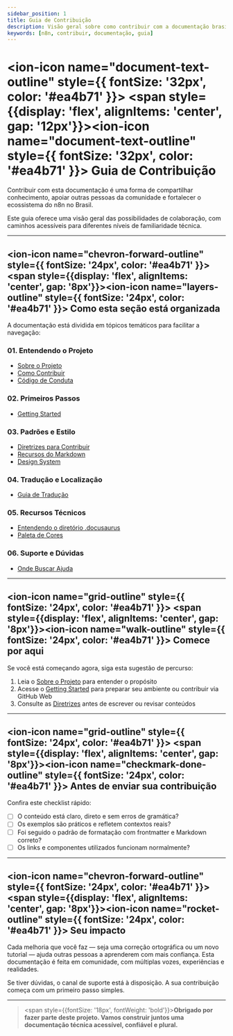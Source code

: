 ---
sidebar_position: 1
title: Guia de Contribuição
description: Visão geral sobre como contribuir com a documentação brasileira do n8n.
keywords: [n8n, contribuir, documentação, guia]
---


# <ion-icon name="document-text-outline" style={{ fontSize: '32px', color: '#ea4b71' }}></ion-icon> <span style={{display: 'flex', alignItems: 'center', gap: '12px'}}><ion-icon name="document-text-outline" style={{ fontSize: '32px', color: '#ea4b71' }}></ion-icon> Guia de Contribuição</span>

Contribuir com esta documentação é uma forma de compartilhar conhecimento, apoiar outras pessoas da comunidade e fortalecer o ecossistema do n8n no Brasil.

Este guia oferece uma visão geral das possibilidades de colaboração, com caminhos acessíveis para diferentes níveis de familiaridade técnica.

---

## <ion-icon name="chevron-forward-outline" style={{ fontSize: '24px', color: '#ea4b71' }}></ion-icon> <span style={{display: 'flex', alignItems: 'center', gap: '8px'}}><ion-icon name="layers-outline" style={{ fontSize: '24px', color: '#ea4b71' }}></ion-icon> Como esta seção está organizada</span>

A documentação está dividida em tópicos temáticos para facilitar a navegação:

### **01. Entendendo o Projeto**
- [Sobre o Projeto](./01-entendendo-o-projeto/sobre-o-projeto.mdx)
- [Como Contribuir](./01-entendendo-o-projeto/como-contribuir.mdx)
- [Código de Conduta](./01-entendendo-o-projeto/codigo-conduta.mdx)

### **02. Primeiros Passos**
- [Getting Started](./02-primeiros-passos/getting-started.mdx)

### **03. Padrões e Estilo**
- [Diretrizes para Contribuir](./03-padroes-e-estilo/guia-de-estilo.mdx)
- [Recursos do Markdown](./03-padroes-e-estilo/markdown-features.mdx)
- [Design System](./03-padroes-e-estilo/design-system.mdx)

### **04. Tradução e Localização**
- [Guia de Tradução](./04-traducao-e-localizacao/guia-traducao.mdx)

### **05. Recursos Técnicos**
- [Entendendo o diretório .docusaurus](./05-recursos-tecnicos/docusaurus-folder.mdx)
- [Paleta de Cores](./05-recursos-tecnicos/paleta-cores.mdx)

### **06. Suporte e Dúvidas**
- [Onde Buscar Ajuda](./06-suporte-e-duvidas/onde-buscar-ajuda.mdx)

---

## <ion-icon name="grid-outline" style={{ fontSize: '24px', color: '#ea4b71' }}></ion-icon> <span style={{display: 'flex', alignItems: 'center', gap: '8px'}}><ion-icon name="walk-outline" style={{ fontSize: '24px', color: '#ea4b71' }}></ion-icon> Comece por aqui</span>

Se você está começando agora, siga esta sugestão de percurso:

1. Leia o [Sobre o Projeto](./01-entendendo-o-projeto/sobre-o-projeto.mdx) para entender o propósito
2. Acesse o [Getting Started](./02-primeiros-passos/getting-started.mdx) para preparar seu ambiente ou contribuir via GitHub Web
3. Consulte as [Diretrizes](./03-padroes-e-estilo/guia-de-estilo.mdx) antes de escrever ou revisar conteúdos

---

## <ion-icon name="grid-outline" style={{ fontSize: '24px', color: '#ea4b71' }}></ion-icon> <span style={{display: 'flex', alignItems: 'center', gap: '8px'}}><ion-icon name="checkmark-done-outline" style={{ fontSize: '24px', color: '#ea4b71' }}></ion-icon> Antes de enviar sua contribuição</span>

Confira este checklist rápido:

- [ ] O conteúdo está claro, direto e sem erros de gramática?
- [ ] Os exemplos são práticos e refletem contextos reais?
- [ ] Foi seguido o padrão de formatação com frontmatter e Markdown correto?
- [ ] Os links e componentes utilizados funcionam normalmente?

---

## <ion-icon name="chevron-forward-outline" style={{ fontSize: '24px', color: '#ea4b71' }}></ion-icon> <span style={{display: 'flex', alignItems: 'center', gap: '8px'}}><ion-icon name="rocket-outline" style={{ fontSize: '24px', color: '#ea4b71' }}></ion-icon> Seu impacto</span>

Cada melhoria que você faz — seja uma correção ortográfica ou um novo tutorial — ajuda outras pessoas a aprenderem com mais confiança. Esta documentação é feita em comunidade, com múltiplas vozes, experiências e realidades.

Se tiver dúvidas, o canal de suporte está à disposição. A sua contribuição começa com um primeiro passo simples.

---

> <span style={{fontSize: '18px', fontWeight: 'bold'}}>**Obrigado por fazer parte deste projeto. Vamos construir juntos uma documentação técnica acessível, confiável e plural.**</span> 
